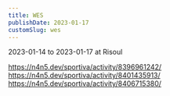 ```yaml
---
title: WES
publishDate: 2023-01-17
customSlug: wes
---
```


2023-01-14 to 2023-01-17 at Risoul

https://n4n5.dev/sportiva/activity/8396961242/
https://n4n5.dev/sportiva/activity/8401435913/
https://n4n5.dev/sportiva/activity/8406715380/